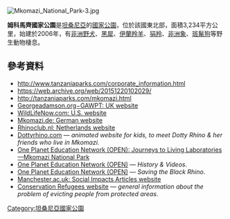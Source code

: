 [[Image:Mkomazi_National_Park-3.jpg|right]]
{{coord|4|17|58|S|38|23|22|E|format=dms|display=title}}

'''姆科馬齊國家公園'''是[[坦桑尼亞|坦桑尼亞]]的[[國家公園|國家公園]]，位於該國東北部，面積3,234平方公里，始建於2006年，有[[非洲野犬|非洲野犬]]、[[黑犀|黑犀]]、[[伊蘭羚羊|伊蘭羚羊]]、[[狷羚|狷羚]]、[[非洲象|非洲象]]、[[斑鬣狗|斑鬣狗]]等野生動物棲息。

==參考資料==
* http://www.tanzaniaparks.com/corporate_information.html {{Wayback|url=http://www.tanzaniaparks.com/corporate_information.html |date=20151220102029 }}
* https://web.archive.org/web/20151220102029/
* http://tanzaniaparks.com/mkomazi.html {{Wayback|url=http://tanzaniaparks.com/mkomazi.html |date=20120124014024 }}
*[http://www.georgeadamson.org/ Georgeadamson.org−GAWPT: UK website] {{Wayback|url=http://www.georgeadamson.org/ |date=20210211050914 }} 
*[http://www.wildlifenow.com/ WildLifeNow.com: U.S. website] {{Wayback|url=http://www.wildlifenow.com/ |date=20210125053455 }} 
*[http://www.mkomazi.de/ Mkomazi.de: German website] {{Wayback|url=http://www.mkomazi.de/ |date=20200127214416 }} 
*[http://www.rhinoclub.nl/ Rhinoclub.nl: Netherlands website] {{Wayback|url=http://www.rhinoclub.nl/ |date=20201128202229 }}  
*[https://web.archive.org/web/20130312052927/http://www.dottyrhino.com/ Dottyrhino.com] — ''animated website for kids, to meet Dotty Rhino & her friends who live in Mkomazi.'' 
*[http://oneplaneteducation.com/livinglabs/curriculum/mkomazi.asp One Planet Education Network (OPEN): Journeys to Living Laboratories—Mkomazi National Park] {{Wayback|url=http://oneplaneteducation.com/livinglabs/curriculum/mkomazi.asp |date=20160308003451 }}
*[http://www.oneplaneteducation.com/webPage.asp?getPage=6 One Planet Education Network (OPEN)] {{Wayback|url=http://www.oneplaneteducation.com/webPage.asp?getPage=6 |date=20160310065904 }} — ''History & Videos''.
*[http://www.oneplaneteducation.com/webPage.asp?getPage=10 One Planet Education Network (OPEN)] {{Wayback|url=http://www.oneplaneteducation.com/webPage.asp?getPage=10 |date=20160310171904 }} — ''Saving the Black Rhino''.
*[http://www.sed.manchester.ac.uk/idpm/staff/brockington_daniel.htm Manchester.ac.uk: Social Impacts Articles website] {{Wayback|url=http://www.sed.manchester.ac.uk/idpm/staff/brockington_daniel.htm |date=20060929110557 }}
*[http://www.conservationrefugees.org/ Conservation Refugees website] {{Wayback|url=http://www.conservationrefugees.org/ |date=20210224172404 }} — ''general information about the problem of evicting people from protected areas''.

{{Tanzania-geo-stub}}
[[Category:坦桑尼亞國家公園|Category:坦桑尼亞國家公園]]